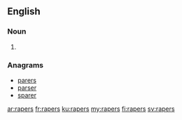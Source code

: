 ==English==

===Noun===
{{head|en|plural}}

# {{plural of|raper|lang=en}}

===Anagrams===
* [[parers#English|parers]]
* [[parser#English|parser]]
* [[sparer#English|sparer]]

[[ar:rapers]]
[[fr:rapers]]
[[ku:rapers]]
[[my:rapers]]
[[fi:rapers]]
[[sv:rapers]]